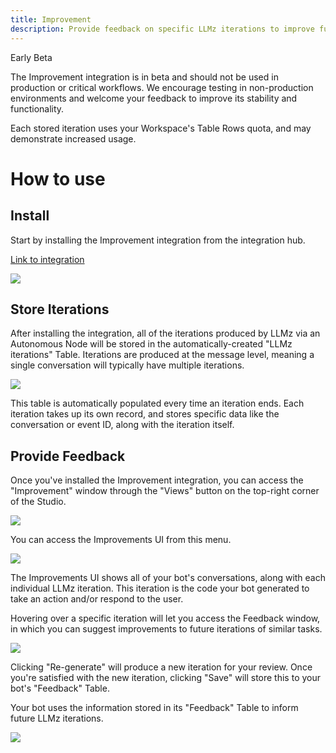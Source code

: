 ```yaml
---
title: Improvement
description: Provide feedback on specific LLMz iterations to improve future conversations.
---
```



<Warning>
Early Beta

The Improvement integration is in beta and should not be used in production or critical workflows. We encourage testing in non-production environments and welcome your feedback to improve its stability and functionality.

Each stored iteration uses your Workspace's Table Rows quota, and may demonstrate increased usage.
</Warning>

# How to use

## Install

Start by installing the Improvement integration from the integration hub.

[Link to integration](https://studio.botpress.cloud?exploreHub=1\&hubItemId=intver_01JDTX5RMZGB170E630HS62GAR)

<img src="./improvement-integration.png" />

## Store Iterations

After installing the integration, all of the iterations produced by LLMz via an Autonomous Node will be stored in the automatically-created "LLMz iterations" Table. Iterations are produced at the message level, meaning a single conversation will typically have multiple iterations.

<img src="./improvement-table.png" />

This table is automatically populated every time an iteration ends. Each iteration takes up its own record, and stores specific data like the conversation or event ID, along with the iteration itself.

## Provide Feedback

Once you've installed the Improvement integration, you can access the "Improvement" window through the "Views" button on the top-right corner of the Studio.

<img src="./view-improvement.png" />

You can access the Improvements UI from this menu.

<img src="./improvement-ui.png" />

The Improvements UI shows all of your bot's conversations, along with each individual LLMz iteration. This iteration is the code your bot generated to take an action and/or respond to the user.

Hovering over a specific iteration will let you access the Feedback window, in which you can suggest improvements to future iterations of similar tasks.

<img src="./improvement-ui-diff.png" />

Clicking "Re-generate" will produce a new iteration for your review. Once you're satisfied with the new iteration, clicking "Save" will store this to your bot's "Feedback" Table.

Your bot uses the information stored in its "Feedback" Table to inform future LLMz iterations.

<img src="./improvement-table-result.png" />

